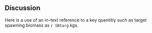 ## Discussion

<!--- The discussion is dependent on analyst/assessment/region. Include subsections discussing ecosystem considerations (if applicable) and research recommendations/improvements to the assessment. --->

Here is a use of an in-text reference to a key quantitiy such as target spawning biomass as `r SBtarg` kgs.
